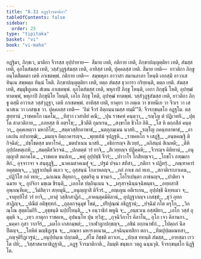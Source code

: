 ```yaml
---
title: "8.31 อฏฺฐจีวรมาติกา"
tableOfContents: false
sidebar:
  order: 25
type: "tipitaka"
basket: "vi"
book: "vi-maha"
---
```



<DynamicBreadcrumb />

<Division number="379" book="vi-maha">

<Paragraph number="1746" book="vi-maha">
อฏฺฐิมา, ภิกฺขเว, มาติกา จีวรสฺส อุปฺปาทาย—  สีมาย เทติ, กติกาย เทติ, ภิกฺขาปญฺญตฺติยา เทติ, สํฆสฺส เทติ, อุภโตสํฆสฺส เทติ, วสฺสํวุฏฺฐสํฆสฺส เทติ, อาทิสฺส เทติ, ปุคฺคลสฺส เทติ.
</Paragraph>

<Paragraph number="1747" book="vi-maha">
สีมาย เทติ—  ยาวติกา ภิกฺขู อนฺโตสีมคตา เตหิ ภาเชตพฺพํ. กติกาย เทติ—  สมฺพหุลา อาวาสา สมานลาภา โหนฺติ เอกสฺมึ อาวาเส ทินฺเน สพฺพตฺถ ทินฺนํ โหติ. ภิกฺขาปญฺญตฺติยา เทติ, ยตฺถ สํฆสฺส ธุวการา กริยฺยนฺติ, ตตฺถ เทติ. สํฆสฺส เทติ, สมฺมุขีภูเตน สํเฆน ภาเชตพฺพํ. อุภโตสํฆสฺส เทติ, พหุกาปิ ภิกฺขู โหนฺติ, เอกา ภิกฺขุนี โหติ, อุปฑฺฒํ ทาตพฺพํ, พหุกาปิ ภิกฺขุนิโย โหนฺติ, เอโก ภิกฺขุ โหติ, อุปฑฺฒํ ทาตพฺพํ. วสฺสํวุฏฺฐสํฆสฺส เทติ, ยาวติกา ภิกฺขู ตสฺมึ อาวาเส วสฺสํวุฏฺฐา, เตหิ ภาเชตพฺพํ. อาทิสฺส เทติ, ยาคุยา วา ภตฺเต วา ขาทนีเย วา จีวเร วา เสนาสเน วา เภสชฺเช วา. ปุคฺคลสฺส เทติ—  ‘อิมํ จีวรํ อิตฺถนฺนามสฺส ทมฺมี’”ติ.

</Paragraph>
</Division>

<Paragraph number="1748" type="center" book="vi-maha">
จีวรกฺขนฺธโก อฏฺฐโม.



</Paragraph>

<Paragraph number="1749" type="center" book="vi-maha">
ตสฺสุทฺทานํ


</Paragraph>

<Paragraph number="1750" type="verses" book="vi-maha">
_ราชคหโก เนคโม,_  
_ทิสฺวา เวสาลิยํ คณึ;_  
_ปุน ราชคหํ คนฺตฺวา,_  
_รญฺโญ ตํ ปฏิเวทยิ._  

</Paragraph>

<Paragraph number="1751" type="verses" book="vi-maha">
_ปุตฺโต สาลวติกาย,_  
_อภยสฺส หิ อตฺรโช;_  
_ชีวตีติ กุมาเรน,_  
_สงฺขาโต ชีวโก อิติ._  

</Paragraph>

<Paragraph number="1752" type="verses" book="vi-maha">
_โส หิ ตกฺกสีลํ คนฺตฺวา,_  
อุคฺคเหตฺวา มหาภิโส;_  
_สตฺตวสฺสิกอาพาธํ,_  
_นตฺถุกมฺเมน นาสยิ._  

</Paragraph>

<Paragraph number="1753" type="verses" book="vi-maha">
_รญฺโญ ภคนฺทลาพาธํ,_  
_อาเลเปน อปากฑฺฒิ;_  
_มมญฺจ อิตฺถาคารญฺจ,_  
_พุทฺธสํฆํ จุปฏฺฐหิ._  

</Paragraph>

<Paragraph number="1754" type="verses" book="vi-maha">
_ราชคหโก จ เสฏฺฐิ,_  
_อนฺตคณฺฐิ ติกิจฺฉิตํ;_  
_ปชฺโชตสฺส มหาโรคํ,_  
_ฆตปาเนน นาสยิ._  

</Paragraph>

<Paragraph number="1755" type="verses" book="vi-maha">
_อธิการญฺจ สิเวยฺยํ,_  
_อภิสนฺนํ สิเนหติ;_  
_ตีหิ อุปฺปลหตฺเถหิ,_  
_สมตฺตึสวิเรจนํ._  

</Paragraph>

<Paragraph number="1756" type="verses" book="vi-maha">
_ปกตตฺตํ วรํ ยาจิ,_  
_สิเวยฺยญฺจ ปฏิคฺคหิ;_  
_จีวรญฺจ คิหิทานํ,_  
_อนุญฺญาสิ ตถาคโต._  

</Paragraph>

<Paragraph number="1757" type="verses" book="vi-maha">
_ราชคเห ชนปเท,_  
_พหุํ อุปฺปชฺชิ จีวรํ;_  
_ปาวาโร โกสิยญฺเจว,_  
_โกชโว อฑฺฒกาสิกํ._  

</Paragraph>

<Paragraph number="1758" type="verses" book="vi-maha">
อุจฺจาวจา จ สนฺตุฏฺฐิ,_  
_นาคเมสาคเมสุํ จ;_  
_ปฐมํ ปจฺฉา สทิสา,_  
_กติกา จ ปฏิหรุํ._  

</Paragraph>

<Paragraph number="1759" type="verses" book="vi-maha">
_ภณฺฑาคารํ อคุตฺตญฺจ,_  
_วุฏฺฐาเปนฺติ ตเถว จ;_  
อุสฺสนฺนํ โกลาหลญฺจ,_  
_กถํ ภาเช กถํ ทเท._  

</Paragraph>

<Paragraph number="1760" type="verses" book="vi-maha">
_สกาติเรกภาเคน,_  
_ปฏิวีโส กถํ ทเท;_  
_ฉกเณน สีตุทกา,_  
อุตฺตริตุ น ชานเร._  

</Paragraph>

<Paragraph number="1761" type="verses" book="vi-maha">
_โอโรเปนฺตา ภาชนญฺจ,_  
_ปาติยา จ ฉมาย จ;_  
อุปจิกา มชฺเฌ ชีรนฺติ,_  
_เอกโต ปตฺถินฺเนน จ._  

</Paragraph>

<Paragraph number="1762" type="verses" book="vi-maha">
_ผรุสาจฺฉินฺนจฺฉิพนฺธา,_  
_อทฺทสาสิ อุพฺภณฺฑิเต;_  
_วีมํสิตฺวา สกฺยมุนิ,_  
_อนุญฺญาสิ ติจีวรํ._  

</Paragraph>

<Paragraph number="1763" type="verses" book="vi-maha">
_อญฺเญน อติเรเกน,_  
อุปฺปชฺชิ ฉิทฺทเมว จ;_  
_จาตุทฺทีโป วรํ ยาจิ,_  
_ทาตุํ วสฺสิกสาฏิกํ._  

</Paragraph>

<Paragraph number="1764" type="verses" book="vi-maha">
_อาคนฺตุคมิคิลานํ,_  
อุปฏฺฐากญฺจ เภสชฺชํ;_  
_ธุวํ อุทกสาฏิญฺจ,_  
_ปณีตํ อติขุทฺทกํ._  

</Paragraph>

<Paragraph number="1765" type="verses" book="vi-maha">
_ถุลฺลกจฺฉุมุขํ โขมํ,_  
_ปริปุณฺณํ อธิฏฺฐานํ;_  
_ปจฺฉิมํ กโต ครุโก,_  
_วิกณฺโณ สุตฺตโมกิริ._  

</Paragraph>

<Paragraph number="1766" type="verses" book="vi-maha">
_ลุชฺชนฺติ นปฺปโหนฺติ,_  
_จ อนฺวาธิกํ พหูนิ จ;_  
_อนฺธวเน อสฺสติยา,_  
_เอโก วสฺสํ อุตุมฺหิ จ._  

</Paragraph>

<Paragraph number="1767" book="vi-maha">
_เทฺว ภาตุกา ราชคเห,_  
อุปนนฺโท ปุน ทฺวิสุ;_  
_กุจฺฉิวิกาโร คิลาโน,_  
อุโภ เจว คิลานกา._  

</Paragraph>

<Paragraph number="1768" type="verses" book="vi-maha">
_นคฺคา กุสา วากจีรํ,_  
_ผลโก เกสกมฺพลํ;_  
_วาเฬาลูกปกฺขญฺจ,_  
_อชินํ อกฺกนาฬกํ._  

</Paragraph>

<Paragraph number="1769" type="verses" book="vi-maha">
_โปตฺถกํ นีลปีตญฺจ,_  
_โลหิตํ มญฺชิฏฺเฐน จ;_  
_กณฺหา มหารงฺคนาม,_  
_อจฺฉินฺนทสิกา ตถา._  

</Paragraph>

<Paragraph number="1770" type="verses" book="vi-maha">
_ทีฆปุปฺผผณทสา,_  
_กญฺจุติรีฏเวฐนํ;_  
_อนุปฺปนฺเน ปกฺกมติ,_  
_สํโฆ ภิชฺชติ ตาวเท._  

</Paragraph>

<Paragraph number="1771" type="verses" book="vi-maha">
_ปกฺเข ททนฺติ สํฆสฺส,_  
_อายสฺมา เรวโต ปหิ;_  
_วิสฺสาสคาหาธิฏฺฐาติ,_  
_อฏฺฐ จีวรมาติกาติ._  


</Paragraph>

<Paragraph number="1772" type="center" book="vi-maha">
อิมมฺหิ ขนฺธเก วตฺถู ฉนฺนวุติ.



</Paragraph>

<Paragraph number="1773" type="center" book="vi-maha">
จีวรกฺขนฺธโก นิฏฺฐิโต.
</Paragraph>